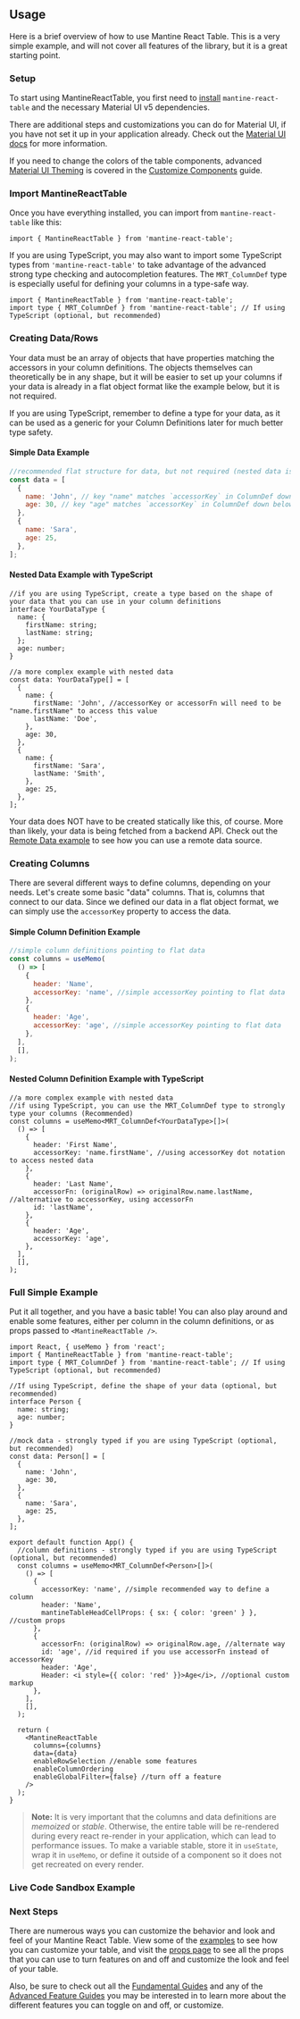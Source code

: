 
<Head>
  <title>Usage - Mantine React Table Docs</title>
  <meta
    name="description"
    content="A brief overview of how to use mantine-react-table and create columns and data"
  />
</Head>

## Usage

Here is a brief overview of how to use Mantine React Table. This is a very simple example, and will not cover all features of the library, but it is a great starting point.

### Setup

To start using MantineReactTable, you first need to [install](/docs/getting-started/install) `mantine-react-table` and the necessary Material UI v5 dependencies.

There are additional steps and customizations you can do for Material UI, if you have not set it up in your application already. Check out the [Material UI docs](https://mui.com/material-ui/getting-started/installation/) for more information.

If you need to change the colors of the table components, advanced [Material UI Theming](https://mui.com/material-ui/customization/default-theme/) is covered in the [Customize Components](/docs/guides/customize-components#material-ui-theme) guide.

### Import MantineReactTable

Once you have everything installed, you can import from `mantine-react-table` like this:

```tsx
import { MantineReactTable } from 'mantine-react-table';
```

If you are using TypeScript, you may also want to import some TypeScript types from `'mantine-react-table'` to take advantage of the advanced strong type checking and autocompletion features. The `MRT_ColumnDef` type is especially useful for defining your columns in a type-safe way.

```tsx
import { MantineReactTable } from 'mantine-react-table';
import type { MRT_ColumnDef } from 'mantine-react-table'; // If using TypeScript (optional, but recommended)
```

### Creating Data/Rows

Your data must be an array of objects that have properties matching the accessors in your column definitions. The objects themselves can theoretically be in any shape, but it will be easier to set up your columns if your data is already in a flat object format like the example below, but it is not required.

If you are using TypeScript, remember to define a type for your data, as it can be used as a generic for your Column Definitions later for much better type safety.

#### Simple Data Example

```jsx
//recommended flat structure for data, but not required (nested data is fine, but takes more setup in column definitions)
const data = [
  {
    name: 'John', // key "name" matches `accessorKey` in ColumnDef down below
    age: 30, // key "age" matches `accessorKey` in ColumnDef down below
  },
  {
    name: 'Sara',
    age: 25,
  },
];
```

#### Nested Data Example with TypeScript

```tsx
//if you are using TypeScript, create a type based on the shape of your data that you can use in your column definitions
interface YourDataType {
  name: {
    firstName: string;
    lastName: string;
  };
  age: number;
}

//a more complex example with nested data
const data: YourDataType[] = [
  {
    name: {
      firstName: 'John', //accessorKey or accessorFn will need to be "name.firstName" to access this value
      lastName: 'Doe',
    },
    age: 30,
  },
  {
    name: {
      firstName: 'Sara',
      lastName: 'Smith',
    },
    age: 25,
  },
];
```

Your data does NOT have to be created statically like this, of course. More than likely, your data is being fetched from a backend API. Check out the [Remote Data example](/docs/examples/remote) to see how you can use a remote data source.

### Creating Columns

There are several different ways to define columns, depending on your needs. Let's create some basic "data" columns. That is, columns that connect to our data. Since we defined our data in a flat object format, we can simply use the `accessorKey` property to access the data.

#### Simple Column Definition Example

```jsx
//simple column definitions pointing to flat data
const columns = useMemo(
  () => [
    {
      header: 'Name',
      accessorKey: 'name', //simple accessorKey pointing to flat data
    },
    {
      header: 'Age',
      accessorKey: 'age', //simple accessorKey pointing to flat data
    },
  ],
  [],
);
```

#### Nested Column Definition Example with TypeScript

```tsx
//a more complex example with nested data
//if using TypeScript, you can use the MRT_ColumnDef type to strongly type your columns (Recommended)
const columns = useMemo<MRT_ColumnDef<YourDataType>[]>(
  () => [
    {
      header: 'First Name',
      accessorKey: 'name.firstName', //using accessorKey dot notation to access nested data
    },
    {
      header: 'Last Name',
      accessorFn: (originalRow) => originalRow.name.lastName, //alternative to accessorKey, using accessorFn
      id: 'lastName',
    },
    {
      header: 'Age',
      accessorKey: 'age',
    },
  ],
  [],
);
```

### Full Simple Example

Put it all together, and you have a basic table! You can also play around and enable some features, either per column in the column definitions, or as props passed to `<MantineReactTable />`.

```tsx
import React, { useMemo } from 'react';
import { MantineReactTable } from 'mantine-react-table';
import type { MRT_ColumnDef } from 'mantine-react-table'; // If using TypeScript (optional, but recommended)

//If using TypeScript, define the shape of your data (optional, but recommended)
interface Person {
  name: string;
  age: number;
}

//mock data - strongly typed if you are using TypeScript (optional, but recommended)
const data: Person[] = [
  {
    name: 'John',
    age: 30,
  },
  {
    name: 'Sara',
    age: 25,
  },
];

export default function App() {
  //column definitions - strongly typed if you are using TypeScript (optional, but recommended)
  const columns = useMemo<MRT_ColumnDef<Person>[]>(
    () => [
      {
        accessorKey: 'name', //simple recommended way to define a column
        header: 'Name',
        mantineTableHeadCellProps: { sx: { color: 'green' } }, //custom props
      },
      {
        accessorFn: (originalRow) => originalRow.age, //alternate way
        id: 'age', //id required if you use accessorFn instead of accessorKey
        header: 'Age',
        Header: <i style={{ color: 'red' }}>Age</i>, //optional custom markup
      },
    ],
    [],
  );

  return (
    <MantineReactTable
      columns={columns}
      data={data}
      enableRowSelection //enable some features
      enableColumnOrdering
      enableGlobalFilter={false} //turn off a feature
    />
  );
}
```

> **Note:** It is very important that the columns and data definitions are _memoized_ or _stable_. Otherwise, the entire table will be re-rendered during every react re-render in your application, which can lead to performance issues. To make a variable stable, store it in `useState`, wrap it in `useMemo`, or define it outside of a component so it does not get recreated on every render.

### Live Code Sandbox Example

<SimpleCodeSandbox />

### Next Steps

There are numerous ways you can customize the behavior and look and feel of your Mantine React Table. View some of the [examples](/docs/examples) to see how you can customize your table, and visit the [props page](/docs/api/props) to see all the props that you can use to turn features on and off and customize the look and feel of your table.

Also, be sure to check out all the [Fundamental Guides](/docs/guides#fundamentals) and any of the [Advanced Feature Guides](/docs/guides#feature-guides) you may be interested in to learn more about the different features you can toggle on and off, or customize.
